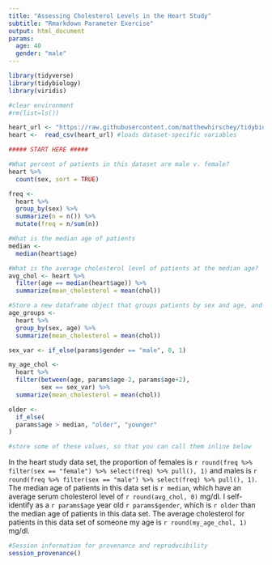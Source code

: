 ```yaml
---
title: "Assessing Cholesterol Levels in the Heart Study"
subtitle: "Rmarkdown Parameter Exercise"
output: html_document  
params: 
  age: 40
  gender: "male"
---
```


```r
library(tidyverse)
library(tidybiology)
library(viridis)

#clear environment
#rm(list=ls()) 
```

```r
heart_url <- "https://raw.githubusercontent.com/matthewhirschey/tidybiology-essentials/master/data/heart.csv"
heart <-  read_csv(heart_url) #loads dataset-specific variables
```

```r
##### START HERE #####

#What percent of patients in this dataset are male v. female?
heart %>% 
  count(sex, sort = TRUE)

freq <- 
  heart %>% 
  group_by(sex) %>% 
  summarize(n = n()) %>% 
  mutate(freq = n/sum(n))

#What is the median age of patients
median <- 
  median(heart$age)

#What is the average cholesterol level of patients at the median age?
avg_chol <- heart %>% 
  filter(age == median(heart$age)) %>% 
  summarize(mean_cholesterol = mean(chol))

#Store a new dataframe object that groups patients by sex and age, and then calculates the average cholesterol levels for patients in this group
age_groups <- 
  heart %>% 
  group_by(sex, age) %>% 
  summarize(mean_cholesterol = mean(chol))

sex_var <- if_else(params$gender == "male", 0, 1)

my_age_chol <- 
  heart %>% 
  filter(between(age, params$age-2, params$age+2), 
         sex == sex_var) %>% 
  summarize(mean_cholesterol = mean(chol))

older <- 
  if_else(
  params$age > median, "older", "younger"
)

#store some of these values, so that you can call them inline below
```

In the heart study data set, the proportion of females is `r round(freq %>% filter(sex == "female") %>% select(freq) %>% pull(), 1)` and males is `r round(freq %>% filter(sex == "male") %>% select(freq) %>% pull(), 1)`. The median age of patients in this data set is `r median`, which have an average serum cholesterol level of `r round(avg_chol, 0)` mg/dl. I self-identify as a `r params$age` year old `r params$gender`, which is `r older` than the median age of patients in this data set. The average cholesterol for patients in this data set of someone my age is `r round(my_age_chol, 1)` mg/dl. 

```r
#Session information for provenance and reproducibility
session_provenance()
```
